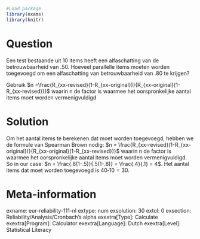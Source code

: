 ```r
#Load package
library(exams)
library(knitr)
```
Question
========
Een test bestaande uit 10 items heeft een alfaschatting van de betrouwbaarheid van .50. Hoeveel parallelle items moeten worden toegevoegd om een alfaschatting van betrouwbaarheid van .80 te krijgen?

Gebruik $n =\frac{R_{xx-revised}(1-R_{xx-original})}{R_{xx-original}(1-R_{xx-revised})}$ waarin n de factor is waarmee het oorspronkelijke aantal items moet worden vermenigvuldigd


Solution
========
Om het aantal items te berekenen dat moet worden toegevoegd, hebben we de formule van Spearman Brown nodig: 
$n = \frac{R_{xx-revised}(1-R_{xx-original})}{R_{xx-original}(1-R_{xx-revised})}$ waarin n de factor is waarmee het oorspronkelijke aantal items moet worden vermenigvuldigd. So in our case:
$n = \frac{.8(1-.5)}{.5(1-.8)} = \frac{.4}{.1} = 4$. Het aantal items dat moet worden toegevoegd is $40 ‐ 10 = 30$.

Meta-information
================
exname: eur-reliability-111-nl
extype: num
exsolution: 30
extol: 0
exsection: Reliability/Analysis/Cronbach's alpha
exextra[Type]: Calculate
exextra[Program]: Calculator
exextra[Language]: Dutch
exextra[Level]: Statistical Literacy
